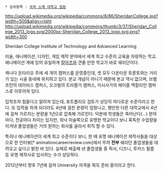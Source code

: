  * 상위항목 : [[국외 소재 대학교 일람]]

http://upload.wikimedia.org/wikipedia/commons/8/86/SheridanCollege.jpg?width=500&align=right
http://upload.wikimedia.org/wikipedia/commons/thumb/3/37/Sheridan_College_2013_logo.svg/2000px-Sheridan_College_2013_logo.svg.png?width=300

Sheridan College Institute of Technology and Advanced Learning

미술, 애니메이션, 디자인, 게임 제작 분야에서 세계 최고 수준의 교육을 자랑하는 학교. 애니메이션 계에 있어 유일하게 [[칼아츠]]와 견줄 만한 학교가 바로 쉐리단이다.

캐나다 온타리오 주에 세 개의 캠퍼스를 운영중인데, 셋 모두 다운타운 토론토와는 거리가 있는 시골 동네에 위치하고 있다. 분교 개념이 아니기 때문에 본교 역시 없으며, 브램프턴의 데이비스 캠퍼스, 오크빌의 트라팔가 캠퍼스, 미시사가의 헤이즐 맥칼리언 캠퍼스로 이루어져 있다.

입학조차 힘들다고 알려져 있는데, 포트폴리오 검토가 상당히 까다로운 수준이라고 한다. 또 입학을 하게 되더라도 4년에 걸친 분량이 엄청나고, 웬만한 다른 대학교에서 4년에 걸쳐 가르치는 분량을 1년으로 압축해 가르친다. 덕분에 학생들은 죽어난다(...) 분야마다, 전공마다 차이는 있지만, 워낙 미술쪽으로 유명한 학교이다 보니 혹독한 수업량을 이겨낸 졸업생들은 거의 원하는 회사를 골라서 취직 할 수 있다.

특히나 애니메이션이 세계 최고 수준이다 보니, 한 때 유명 애니메이션 제작사들을 대상으로 한 인터뷰[* animationcareerreview.com]에서 무려 '''전부''' 쉐리단 졸업생들을 데려오고 싶다고 밝힌 바 있다. 실제로 배출해 낸 졸업생들 중 픽사, 디즈니, 루카스 필름 등 유명 제작사로 입사하는 수가 상당하다.

2012년부터 향후 7년에 걸쳐 University 자격을 획득 준비 중이라고 한다.
